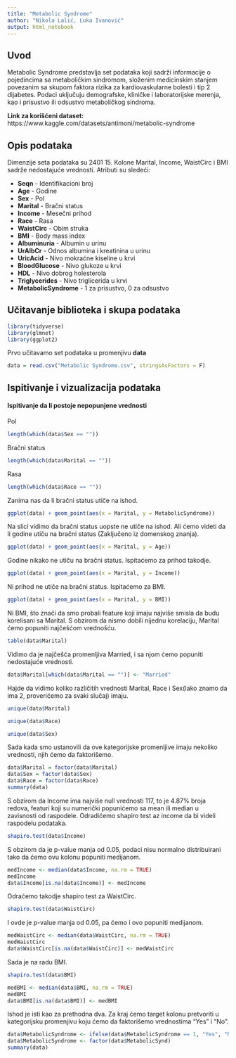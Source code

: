 ---
title: "Metabolic Syndrome"
author: "Nikola Lalić, Luka Ivanović"
output: html_notebook
---
## Uvod

Metabolic Syndrome predstavlja set podataka koji sadrži informacije o pojedincima sa metaboličkim sindromom, složenim medicinskim stanjem povezanim sa skupom faktora rizika za kardiovaskularne bolesti i tip 2 dijabetes. Podaci uključuju demografske, kliničke i laboratorijske merenja, kao i prisustvo ili odsustvo metaboličkog sindroma.

**Link za korišćeni dataset:** https://www.kaggle.com/datasets/antimoni/metabolic-syndrome

## Opis podataka

Dimenzije seta podataka su 2401 15. Kolone Marital, Income, WaistCirc i BMI sadrže nedostajuće vrednosti. Atributi su sledeći:

* **Seqn** - Identifikacioni broj
* **Age** - Godine
* **Sex** - Pol
* **Marital** - Bračni status
* **Income** - Mesečni prihod
* **Race** - Rasa
* **WaistCirc** - Obim struka
* **BMI** - Body mass index
* **Albuminuria** - Albumin u urinu
* **UrAlbCr** - Odnos albumina i kreatinina u urinu
* **UricAcid** - Nivo mokraćne kiseline u krvi
* **BloodGlucose** - Nivo glukoze u krvi
* **HDL** - Nivo dobrog holesterola
* **Triglycerides** - Nivo triglicerida u krvi
* **MetabolicSyndrome** - 1 za prisustvo, 0 za odsustvo


## Učitavanje biblioteka i skupa podataka

```{r}
library(tidyverse)
library(glmnet)
library(ggplot2)
```

Prvo učitavamo set podataka u promenjivu **data**
```{r}
data = read.csv("Metabolic Syndrome.csv", stringsAsFactors = F)
```
## Ispitivanje i vizualizacija podataka

#### Ispitivanje da li postoje nepopunjene vrednosti

Pol
```{r}
length(which(data$Sex == ""))
```
Bračni status
```{r}
length(which(data$Marital == ""))
```

Rasa
```{r}
length(which(data$Race == ""))
```

Zanima nas da li bračni status utiče na ishod.
```{r}
ggplot(data) + geom_point(aes(x = Marital, y = MetabolicSyndrome))
```

Na slici vidimo da bračni status uopste ne utiče na ishod. Ali ćemo videti da li godine utiču na bračni status (Zaključeno iz domenskog znanja).

```{r}
ggplot(data) + geom_point(aes(x = Marital, y = Age))
```

Godine nikako ne utiču na bračni status. Ispitaćemo za prihod takodje.

```{r}
ggplot(data) + geom_point(aes(x = Marital, y = Income))
```

Ni prihod ne utiče na bračni status. Ispitaćemo za BMI.
```{r}
ggplot(data) + geom_point(aes(x = Marital, y = BMI))
```

Ni BMI, što znači da smo probali feature koji imaju najviše smisla da budu korelisani sa Marital. S obzirom da nismo dobili nijednu korelaciju, Marital ćemo popuniti najčešćom vrednošću.
```{r}
table(data$Marital)
```
Vidimo da je najčešća promenljiva Married, i sa njom ćemo popuniti nedostajuće vrednosti.
```{r}
data$Marital[which(data$Marital == "")] <- "Married"
```
Hajde da vidimo koliko različitih vrednosti Marital, Race i Sex(Iako znamo da ima 2, proverićemo za svaki slučaj) imaju.
```{r}
unique(data$Marital)
```
```{r}
unique(data$Race)
```
```{r}
unique(data$Sex)
```
Sada kada smo ustanovili da ove kategorijske promenljive imaju nekoliko vrednosti, njih ćemo da faktorišemo.
```{r}
data$Marital = factor(data$Marital)
data$Sex = factor(data$Sex)
data$Race = factor(data$Race)
summary(data)
```
S obzirom da Income ima najviše null vrednosti 117, to je 4.87% broja redova, featuri koji su numerički popunićemo sa mean ili median u zavisnosti od raspodele. Odradićemo shapiro test az income da bi videli raspodelu podataka.
```{r}
shapiro.test(data$Income)
```
S obzirom da je p-value manja od 0.05, podaci nisu normalno distribuirani tako da ćemo ovu kolonu popuniti medijanom.
```{r}
medIncome <- median(data$Income, na.rm = TRUE)
medIncome
data$Income[is.na(data$Income)] <- medIncome
```
Odraćemo takodje shapiro test za WaistCirc.
```{r}
shapiro.test(data$WaistCirc)
```
I ovde je p-value manja od 0.05, pa ćemo i ovo popuniti medijanom.
```{r}
medWaistCirc <- median(data$WaistCirc, na.rm = TRUE)
medWaistCirc
data$WaistCirc[is.na(data$WaistCirc)] <- medWaistCirc
```
Sada je na radu BMI.
```{r}
shapiro.test(data$BMI)
```
```{r}
medBMI <- median(data$BMI, na.rm = TRUE)
medBMI
data$BMI[is.na(data$BMI)] <- medBMI
```
Ishod je isti kao za prethodna dva. Za kraj ćemo target kolonu pretvoriti u kategorijsku promenjivu koju ćemo da faktorišemo vrednostima "Yes" i "No".
```{r}
data$MetabolicSyndrome <- ifelse(data$MetabolicSyndrome == 1, "Yes", "No")
data$MetabolicSyndrome <- factor(data$MetabolicSynd)
summary(data)
```




